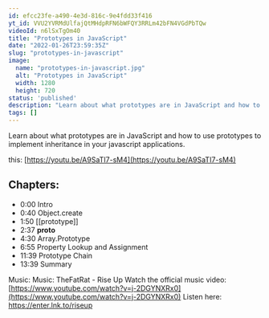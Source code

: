 ```yaml
---
id: efcc23fe-a490-4e3d-816c-9e4fdd33f416
yt_id: VVU2YVRMdUlfajQtMHdpRFN6bWFQY3RRLm42bFN4VGdPbTQw
videoId: n6lSxTgOm40
title: "Prototypes in JavaScript"
date: "2022-01-26T23:59:35Z"
slug: "prototypes-in-javascript"
image: 
  name: "prototypes-in-javascript.jpg"
  alt: "Prototypes in JavaScript"
  width: 1280
  height: 720
status: 'published'
description: "Learn about what prototypes are in JavaScript and how to use prototypes to implement inheritance in your javascript applications."
tags: []
---
```


Learn about what prototypes are in JavaScript and how to use prototypes to implement inheritance in your javascript applications.

this: [https://youtu.be/A9SaTI7-sM4](https://youtu.be/A9SaTI7-sM4)

## Chapters:

* 0:00​ Intro
* 0:40 Object.create
* 1:50 [[prototype]]
* 2:37 __proto__
* 4:30 Array.Prototype
* 6:55 Property Lookup and Assignment 
* 11:39 Prototype Chain
* 13:39 Summary

Music:
Music: TheFatRat - Rise Up
Watch the official music video: [https://www.youtube.com/watch?v=j-2DGYNXRx0](https://www.youtube.com/watch?v=j-2DGYNXRx0)
Listen here: https://enter.lnk.to/riseup
